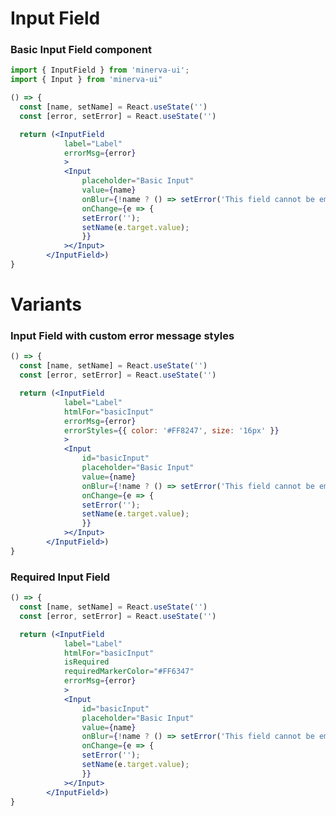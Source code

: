 
<Meta title="Elements|InputField" component={InputField} />

# Input Field

### Basic Input Field component

```js
import { InputField } from 'minerva-ui';
import { Input } from 'minerva-ui"
```

```jsx
() => {
  const [name, setName] = React.useState('')
  const [error, setError] = React.useState('')

  return (<InputField
            label="Label"
            errorMsg={error}
            >
            <Input
                placeholder="Basic Input"
                value={name}
                onBlur={!name ? () => setError('This field cannot be empty') : null}
                onChange={e => {
                setError('');
                setName(e.target.value);
                }}
            ></Input>
        </InputField>)
}
```

# Variants


### Input Field with custom error message styles 

```jsx
() => {
  const [name, setName] = React.useState('')
  const [error, setError] = React.useState('')

  return (<InputField
            label="Label"
            htmlFor="basicInput"
            errorMsg={error}
            errorStyles={{ color: '#FF8247', size: '16px' }}
            >
            <Input
                id="basicInput"
                placeholder="Basic Input"
                value={name}
                onBlur={!name ? () => setError('This field cannot be empty') : null}
                onChange={e => {
                setError('');
                setName(e.target.value);
                }}
            ></Input>
        </InputField>)
}
```

### Required Input Field

```jsx
() => {
  const [name, setName] = React.useState('')
  const [error, setError] = React.useState('')

  return (<InputField
            label="Label"
            htmlFor="basicInput"
            isRequired
            requiredMarkerColor="#FF6347"
            errorMsg={error}
            >
            <Input
                id="basicInput"
                placeholder="Basic Input"
                value={name}
                onBlur={!name ? () => setError('This field cannot be empty') : null}
                onChange={e => {
                setError('');
                setName(e.target.value);
                }}
            ></Input>
        </InputField>)
}
```

### 

<Props of={Input} />